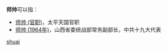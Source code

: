 '''师帅'''可以指：
* [[师帅_(官职)|师帅 (官职)]]，太平天国官职
* [[师帅_(1964年)|师帅 (1964年)]]，山西省委统战部常务副部长，中共十九大代表

{{disambig}}

[[Category:二字师姓人名消歧义|shuai]]